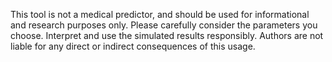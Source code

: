 This tool is not a medical predictor, and should be used for informational and research purposes only. Please carefully
consider the parameters you choose. Interpret and use the simulated results responsibly. Authors are not liable for any
direct or indirect consequences of this usage.
